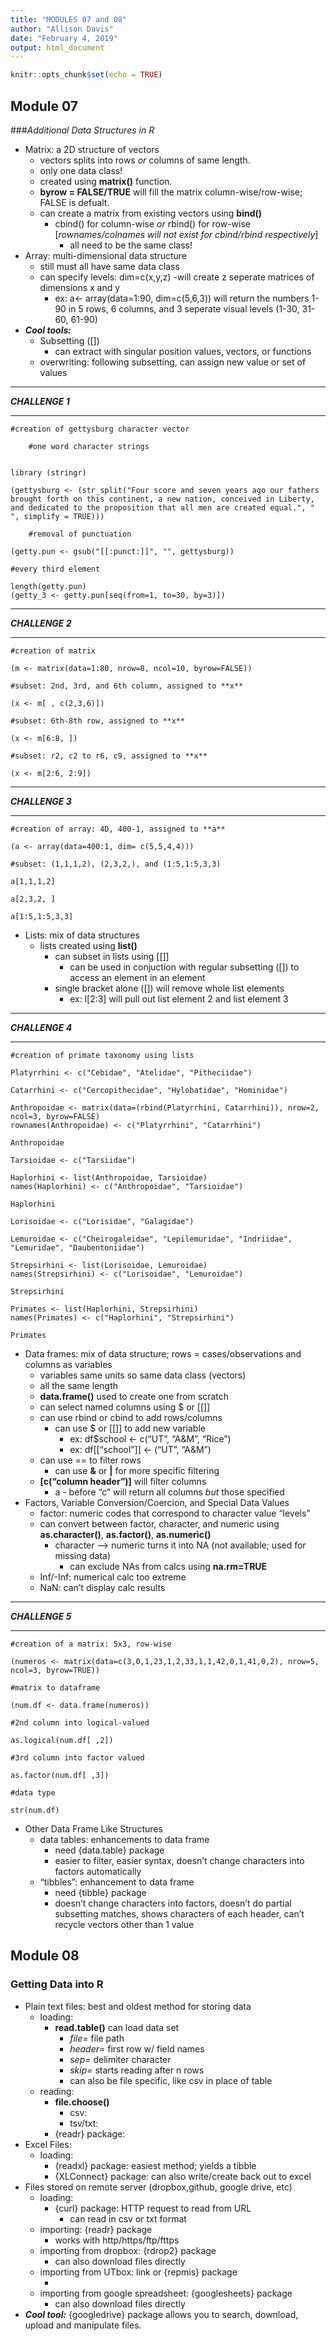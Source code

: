 ```yaml
---
title: "MODULES 07 and 08"
author: "Allison Davis"
date: "February 4, 2019"
output: html_document
---
```


```r
knitr::opts_chunk$set(echo = TRUE)
```

## Module 07
###*Additional Data Structures in R*

* Matrix: a 2D structure of vectors
    + vectors splits into rows *or* columns of same length.
    + only one data class! 
    + created using **matrix()** function.
    + **byrow = FALSE/TRUE** will fill the matrix column-wise/row-wise; FALSE is defualt.
    + can create a matrix from existing vectors using **bind()**
        - cbind() for column-wise *or* rbind() for row-wise
            [*rownames/colnames will not exist for cbind/rbind respectively*]
            - all need to be the same class!


* Array: multi-dimensional data structure
    + still must all have same data class
    + can specify levels: dim=c(x,y,z)
        -will create z seperate matrices of dimensions x and y
        - ex: a<- array(data=1:90, dim=c(5,6,3)) will return the numbers 1-90 in 5 rows, 6 columns, and 3 seperate visual levels (1-30, 31-60, 61-90)
        
* ***Cool tools:*** 
    + Subsetting ([])
        - can extract with singular position values, vectors, or functions
    + overwriting: following subsetting, can assign new value or set of values
    
***
***CHALLENGE 1***

***
   
    #creation of gettysburg character vector
        
        #one word character strings
        
```
library (stringr)

(gettysburg <- (str_split("Four score and seven years ago our fathers brought forth on this continent, a new nation, conceived in Liberty, and dedicated to the proposition that all men are created equal.", " ", simplify = TRUE)))

```
        #removal of punctuation
```
(getty.pun <- gsub("[[:punct:]]", "", gettysburg))

```

    #every third element
    
```
length(getty.pun)
(getty_3 <- getty.pun[seq(from=1, to=30, by=3)])

```

***
***CHALLENGE 2***

***

    #creation of matrix
```
(m <- matrix(data=1:80, nrow=8, ncol=10, byrow=FALSE))

```
    #subset: 2nd, 3rd, and 6th column, assigned to **x**
```
(x <- m[ , c(2,3,6)])

```
    #subset: 6th-8th row, assigned to **x**
```
(x <- m[6:8, ])

```
    #subset: r2, c2 to r6, c9, assigned to **x**
```
(x <- m[2:6, 2:9])

```


***
***CHALLENGE 3***

***

    #creation of array: 4D, 400-1, assigned to **a**
```
(a <- array(data=400:1, dim= c(5,5,4,4)))

```
    #subset: (1,1,1,2), (2,3,2,), and (1:5,1:5,3,3)
```
a[1,1,1,2]

a[2,3,2, ]

a[1:5,1:5,3,3]

```

* Lists: mix of data structures
    + lists created using **list()**
        - can subset in lists using [[]]
            - can be used in conjuction with regular subsetting ([]) to access an element in an element
        - single bracket alone ([]) will remove whole list elements
            - ex: l[2:3] will pull out list element 2 and list element 3

***
***CHALLENGE 4***

***

    #creation of primate taxonomy using lists

```
Platyrrhini <- c("Cebidae", "Atelidae", "Pitheciidae")

Catarrhini <- c("Cercopithecidae", "Hylobatidae", "Hominidae")

Anthropoidae <- matrix(data=(rbind(Platyrrhini, Catarrhini)), nrow=2, ncol=3, byrow=FALSE)
rownames(Anthropoidae) <- c("Platyrrhini", "Catarrhini")

Anthropoidae

Tarsioidae <- c("Tarsiidae")

Haplorhini <- list(Anthropoidae, Tarsioidae)
names(Haplorhini) <- c("Anthropoidae", "Tarsioidae")

Haplorhini

Lorisoidae <- c("Lorisidae", "Galagidae")

Lemuroidae <- c("Cheirogaleidae", "Lepilemuridae", "Indriidae", "Lemuridae", "Daubentoniidae")

Strepsirhini <- list(Lorisoidae, Lemuroidae)
names(Strepsirhini) <- c("Lorisoidae", "Lemuroidae")

Strepsirhini

Primates <- list(Haplorhini, Strepsirhini)
names(Primates) <- c("Haplorhini", "Strepsirhini")

Primates

```

* Data frames: mix of data structure; rows = cases/observations and columns as variables 
    + variables same units so same data class (vectors)
    + all the same length
    + **data.frame()** used to create one from scratch
    + can select named columns using $ or [[]]
    + can use rbind or cbind to add rows/columns
        - can use $ or [[]] to add new variable
            - ex: df$school <- c("UT", "A&M", "Rice")
            - ex: df[["school"]] <- ("UT", "A&M")
    + can use == to filter rows
        - can use **&** or **|** for more specific filtering
    + **[c("column header")]** will filter columns
        - a *-* before "c" will return all columns *but* those specified
        
* Factors, Variable Conversion/Coercion, and Special Data Values
    + factor: numeric codes that correspond to character value "levels"
    + can convert between factor, character, and numeric using **as.character()**, **as.factor()**, **as.numeric()**
        - character --> numeric turns it into NA (not available; used for missing data)
            - can exclude NAs from calcs using **na.rm=TRUE**
    + Inf/-Inf: numerical calc too extreme
    + NaN: can't display calc results
    
***
***CHALLENGE 5***

***

    #creation of a matrix: 5x3, row-wise
```
(numeros <- matrix(data=c(3,0,1,23,1,2,33,1,1,42,0,1,41,0,2), nrow=5, ncol=3, byrow=TRUE))

```
    #matrix to dataframe
```
(num.df <- data.frame(numeros))

```
    #2nd column into logical-valued
```
as.logical(num.df[ ,2])

```
    #3rd column into factor valued
```
as.factor(num.df[ ,3])

```
    #data type
```
str(num.df)

```
* Other Data Frame Like Structures
    + data tables: enhancements to data frame
        - need {data.table} package
        - easier to filter, easier syntax, doesn't change characters into factors automatically
    + "tibbles": enhancement to data frame
        - need {tibble} package
        - doesn't change characters into factors, doesn't do partial subsetting matches, shows characters of each header, can't recycle vectors other than 1 value



## Module 08
### Getting Data into R

* Plain text files: best and oldest method for storing data
    + loading: 
        - **read.table()** can load data set
            - *file=* file path
            - *header=*  first row w/ field names
            - *sep=* delimiter character
            - *skip=* starts reading after n rows
            - can also be file specific, like csv in place of table
    + reading:
        - **file.choose()** 
            - csv:
            - tsv/txt:
        - {readr} package:

* Excel Files:
    + loading:
        - {readxl} package: easiest method; yields a tibble
        - {XLConnect} package: can also write/create back out to excel

* Files stored on remote server (dropbox,github, google drive, etc)
    + loading: 
        - {curl} package: HTTP request to read from URL
            - can read in csv or txt format
    + importing: {readr} package
        - works with http/https/ftp/fttps
    + importing from dropbox: {rdrop2} package
        - can also download files directly
    + importing from UTbox: link or {repmis} package
        -
    + importing from google spreadsheet: {googlesheets} package
        - can also download files directly
* ***Cool tool:*** {googledrive} package allows you to search, download, upload and manipulate files.


    